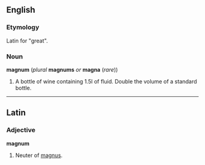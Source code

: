 ==English==
===Etymology===  
Latin for "great".
===Noun===
'''magnum''' (''plural'' '''magnums''' ''or'' '''magna''' (''rare''))
#A bottle of wine containing 1.5l of fluid.  Double the volume of a standard bottle.
----

==Latin==
===Adjective===
'''magnum'''
# Neuter of [[magnus]].
